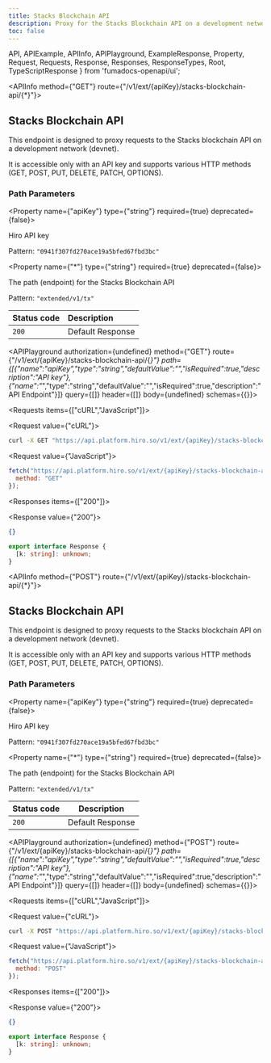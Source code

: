 ```yaml
---
title: Stacks Blockchain API
description: Proxy for the Stacks Blockchain API on a development network (devnet).
toc: false
---
```


  API,
  APIExample,
  APIInfo,
  APIPlayground,
  ExampleResponse,
  Property,
  Request,
  Requests,
  Response,
  Responses,
  ResponseTypes,
  Root,
  TypeScriptResponse
} from 'fumadocs-openapi/ui';

<Root baseUrl="https://api.platform.hiro.so">

<API>

<APIInfo method={"GET"} route={"/v1/ext/{apiKey}/stacks-blockchain-api/{*}"}>

## Stacks Blockchain API

This endpoint is designed to proxy requests to the Stacks blockchain API on a development network (devnet).

It is accessible only with an API key and supports various HTTP methods (GET, POST, PUT, DELETE, PATCH, OPTIONS).

### Path Parameters

<Property name={"apiKey"} type={"string"} required={true} deprecated={false}>

Hiro API key

<span>Pattern: `"0941f307fd270ace19a5bfed67fbd3bc"`</span>

</Property>

<Property name={"*"} type={"string"} required={true} deprecated={false}>

The path (endpoint) for the Stacks Blockchain API

<span>Pattern: `"extended/v1/tx"`</span>

</Property>

| Status code | Description |
| :----------- | :----------- |
| `200` | Default Response |

<APIPlayground authorization={undefined} method={"GET"} route={"/v1/ext/{apiKey}/stacks-blockchain-api/{*}"} path={[{"name":"apiKey","type":"string","defaultValue":"","isRequired":true,"description":"API key"},{"name":"*","type":"string","defaultValue":"","isRequired":true,"description":"API Endpoint"}]} query={[]} header={[]} body={undefined} schemas={{}}>

</APIPlayground>

</APIInfo>

<APIExample>

<Requests items={["cURL","JavaScript"]}>

<Request value={"cURL"}>

```bash
curl -X GET "https://api.platform.hiro.so/v1/ext/{apiKey}/stacks-blockchain-api/extended/v1/tx"
```

</Request>

<Request value={"JavaScript"}>

```js
fetch("https://api.platform.hiro.so/v1/ext/{apiKey}/stacks-blockchain-api/extended/v1/tx", {
  method: "GET"
});
```

</Request>

</Requests>

<Responses items={["200"]}>

<Response value={"200"}>

<ResponseTypes>

<ExampleResponse>

```json
{}
```

</ExampleResponse>

<TypeScriptResponse>

```ts
export interface Response {
  [k: string]: unknown;
}
```

</TypeScriptResponse>

</ResponseTypes>

</Response>

</Responses>

</APIExample>

</API>

<API>

<APIInfo method={"POST"} route={"/v1/ext/{apiKey}/stacks-blockchain-api/{*}"}>

## Stacks Blockchain API

This endpoint is designed to proxy requests to the Stacks blockchain API on a development network (devnet).

It is accessible only with an API key and supports various HTTP methods (GET, POST, PUT, DELETE, PATCH, OPTIONS).

### Path Parameters

<Property name={"apiKey"} type={"string"} required={true} deprecated={false}>

Hiro API key

<span>Pattern: `"0941f307fd270ace19a5bfed67fbd3bc"`</span>

</Property>

<Property name={"*"} type={"string"} required={true} deprecated={false}>

The path (endpoint) for the Stacks Blockchain API

<span>Pattern: `"extended/v1/tx"`</span>

</Property>

| Status code | Description |
| ----------- | ----------- |
| `200` | Default Response |

<APIPlayground authorization={undefined} method={"POST"} route={"/v1/ext/{apiKey}/stacks-blockchain-api/{*}"} path={[{"name":"apiKey","type":"string","defaultValue":"","isRequired":true,"description":"API key"},{"name":"*","type":"string","defaultValue":"","isRequired":true,"description":"API Endpoint"}]} query={[]} header={[]} body={undefined} schemas={{}}>

</APIPlayground>

</APIInfo>

<APIExample>

<Requests items={["cURL","JavaScript"]}>

<Request value={"cURL"}>

```bash
curl -X POST "https://api.platform.hiro.so/v1/ext/{apiKey}/stacks-blockchain-api/v2/transactions"
```

</Request>

<Request value={"JavaScript"}>

```js
fetch("https://api.platform.hiro.so/v1/ext/{apiKey}/stacks-blockchain-api/v2/transactions", {
  method: "POST"
});
```

</Request>

</Requests>

<Responses items={["200"]}>

<Response value={"200"}>

<ResponseTypes>

<ExampleResponse>

```json
{}
```

</ExampleResponse>

<TypeScriptResponse>

```ts
export interface Response {
  [k: string]: unknown;
}
```

</TypeScriptResponse>

</ResponseTypes>

</Response>

</Responses>

</APIExample>

</API>

</Root>
